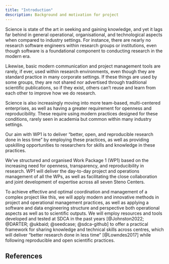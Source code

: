 ```yaml
---
title: "Introduction"
description: Background and motivation for project
---
```


Science is state of the art in seeking and gaining knowledge, and yet it
lags far behind in general operational, organisational, and
technological aspects when compared to industry settings. For instance,
there are nearly no research software engineers within research groups
or institutions, even though software is a foundational component to
conducting research in the modern era.

Likewise, basic modern communication and project management tools are
rarely, if ever, used within research environments, even though they are
standard practice in many corporate settings. If these things are used
by some groups, they are not shared nor advertised through traditional
scientific publications, so if they exist, others can't reuse and learn
from each other to improve how we do research.

Science is also increasingly moving into more team-based, multi-centered
enterprises, as well as having a greater requirement for openness and
reproducibility. These require using modern practices designed for these
conditions, rarely seen in academia but common within many industry
settings.

Our aim with WP1 is to deliver "better, open, and reproducible research
done in less time" by employing these practices, as well as providing
upskilling opportunities to researchers for skills and knowledge in
these practices.

We’ve structured and organised Work Package 1 (WP1) based on the
increasing need for openness, transparency, and reproducibility in
research. WP1 will deliver the day-to-day project and operations
management of all the WPs, as well as facilitating the close
collaboration and joint development of expertise across all seven Steno
Centers.

To achieve effective and optimal coordination and management of
a complex project like this, we will apply modern and innovative methods
in project and operational management practices, as well as applying a
software and data engineering structure and perspective both operational
aspects as well as to scientific outputs. We will employ resources and
tools developed and tested at SDCA in the past years [@Johnston2022;
@DARTER; @ukbaid; @seedcase; @sdca-github] to offer a practical
framework for sharing knowledge and technical skills across centres,
which will deliver "better research done in less time" [@Lowndes2017]
while following reproducible and open scientific practices.

## References
